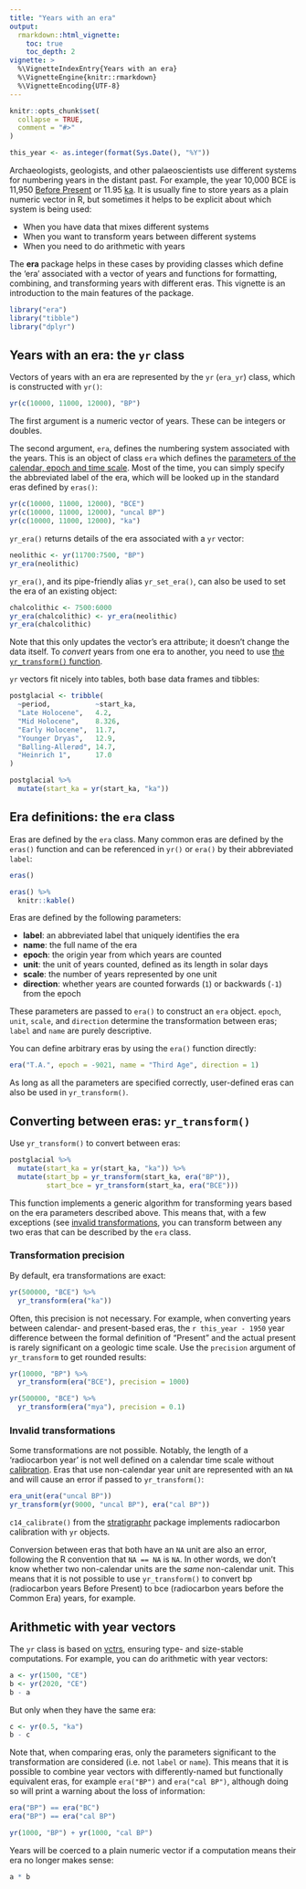 ```yaml
---
title: "Years with an era"
output: 
  rmarkdown::html_vignette:
    toc: true
    toc_depth: 2
vignette: >
  %\VignetteIndexEntry{Years with an era}
  %\VignetteEngine{knitr::rmarkdown}
  %\VignetteEncoding{UTF-8}
---
```


```r
knitr::opts_chunk$set(
  collapse = TRUE,
  comment = "#>"
)
```

```r
this_year <- as.integer(format(Sys.Date(), "%Y"))
```

Archaeologists, geologists, and other palaeoscientists use different systems for numbering years in the distant past.
For example, the year 10,000 BCE is 11,950 [Before Present](https://en.wikipedia.org/wiki/Before_Present) or 11.95 [ka](https://en.wikipedia.org/wiki/Year#Symbols).
It is usually fine to store years as a plain numeric vector in R, but sometimes it helps to be explicit about which system is being used:

* When you have data that mixes different systems
* When you want to transform years between different systems
* When you need to do arithmetic with years

The **era** package helps in these cases by providing classes which define the 'era' associated with a vector of years and functions for formatting, combining, and transforming years with different eras.
This vignette is an introduction to the main features of the package.

```r
library("era")
library("tibble")
library("dplyr")
```

## Years with an era: the `yr` class {#yr}

Vectors of years with an era are represented by the `yr` (`era_yr`) class, which is constructed with `yr()`:

```r
yr(c(10000, 11000, 12000), "BP")
```

The first argument is a numeric vector of years.
These can be integers or doubles.

The second argument, `era`, defines the numbering system associated with the years.
This is an object of class `era` which defines the [parameters of the calendar, epoch and time scale](#era).
Most of the time, you can simply specify the abbreviated label of the era, which will be looked up in the standard eras defined by `eras()`:

```r
yr(c(10000, 11000, 12000), "BCE")
yr(c(10000, 11000, 12000), "uncal BP")
yr(c(10000, 11000, 12000), "ka")
```

`yr_era()` returns details of the era associated with a `yr` vector:

```r
neolithic <- yr(11700:7500, "BP")
yr_era(neolithic)
```

`yr_era()`, and its pipe-friendly alias `yr_set_era()`, can also be used to set the era of an existing object:

```r
chalcolithic <- 7500:6000
yr_era(chalcolithic) <- yr_era(neolithic)
yr_era(chalcolithic)
```

Note that this only updates the vector's era attribute; it doesn't change the data itself.
To *convert* years from one era to another, you need to use [the `yr_transform()` function](#yr_transform).

`yr` vectors fit nicely into tables, both base data frames and tibbles:

```r
postglacial <- tribble(
  ~period,           ~start_ka,
  "Late Holocene",   4.2,
  "Mid Holocene",    8.326,
  "Early Holocene",  11.7,
  "Younger Dryas",   12.9,
  "Bølling-Allerød", 14.7,
  "Heinrich 1",      17.0
)

postglacial %>% 
  mutate(start_ka = yr(start_ka, "ka"))
```

## Era definitions: the `era` class {#era}

Eras are defined by the `era` class.
Many common eras are defined by the `eras()` function and can be referenced in `yr()` or `era()` by their abbreviated `label`:

```r
eras()
```
```r
eras() %>% 
  knitr::kable()
```

Eras are defined by the following parameters:

* **label**: an abbreviated label that uniquely identifies the era
* **name**: the full name of the era
* **epoch**: the origin year from which years are counted
* **unit**: the unit of years counted, defined as its length in solar days
* **scale**: the number of years represented by one unit
* **direction**: whether years are counted forwards (`1`) or backwards (`-1`) from the epoch

These parameters are passed to `era()` to construct an `era` object.
`epoch`, `unit`, `scale`, and `direction` determine the transformation between eras;
`label` and `name` are purely descriptive.

You can define arbitrary eras by using the `era()` function directly:

```r
era("T.A.", epoch = -9021, name = "Third Age", direction = 1)
```

As long as all the parameters are specified correctly, user-defined eras can also be used in `yr_transform()`.

## Converting between eras: `yr_transform()` {#yr_transform}

Use `yr_transform()` to convert between eras:

```r
postglacial %>% 
  mutate(start_ka = yr(start_ka, "ka")) %>% 
  mutate(start_bp = yr_transform(start_ka, era("BP")),
         start_bce = yr_transform(start_ka, era("BCE")))
```

This function implements a generic algorithm for transforming years based on the era parameters described above.
This means that, with a few exceptions (see [invalid transformations](#invalidtransform), you can transform between any two eras that can be described by the `era` class.

### Transformation precision

By default, era transformations are exact:

```r
yr(500000, "BCE") %>% 
  yr_transform(era("ka"))
```

Often, this precision is not necessary.
For example, when converting years between calendar- and present-based eras, the `r this_year - 1950` year difference between the formal definition of "Present" and the actual present is rarely significant on a geologic time scale.
Use the `precision` argument of `yr_transform` to get rounded results:

```r
yr(10000, "BP") %>% 
  yr_transform(era("BCE"), precision = 1000)

yr(500000, "BCE") %>% 
  yr_transform(era("mya"), precision = 0.1)
```

### Invalid transformations {#invalidtransform}

Some transformations are not possible.
Notably, the length of a 'radiocarbon year' is not well defined on a calendar time scale without [calibration](https://en.wikipedia.org/wiki/Radiocarbon_calibration).
Eras that use non-calendar year unit are represented with an `NA` and will cause an error if passed to `yr_transform()`:

```r
era_unit(era("uncal BP"))
yr_transform(yr(9000, "uncal BP"), era("cal BP"))
```

`c14_calibrate()` from the [stratigraphr](https://stratigraphr.joeroe.io) package implements radiocarbon calibration with `yr` objects.

Conversion between eras that both have an `NA` unit are also an error, following the R convention that `NA == NA` is `NA`.
In other words, we don't know whether two non-calendar units are the *same* non-calendar unit.
This means that it is not possible to use `yr_transform()` to convert bp (radiocarbon years Before Present) to bce (radiocarbon years before the Common Era) years, for example.

## Arithmetic with year vectors {#arithmetic}

The `yr` class is based on [vctrs](https://vctrs.r-lib.org/), ensuring type- and size-stable computations.
For example, you can do arithmetic with year vectors:

```r
a <- yr(1500, "CE")
b <- yr(2020, "CE")
b - a
```

But only when they have the same era:

```r
c <- yr(0.5, "ka")
b - c
```

Note that, when comparing eras, only the parameters significant to the transformation are considered (i.e. not `label` or `name`).
This means that it is possible to combine year vectors with differently-named but functionally equivalent eras, for example `era("BP")` and `era("cal BP")`, although doing so will print a warning about the loss of information:

```r
era("BP") == era("BC")
era("BP") == era("cal BP")

yr(1000, "BP") + yr(1000, "cal BP")
```


Years will be coerced to a plain numeric vector if a computation means their era no longer makes sense:

```r
a * b
```
